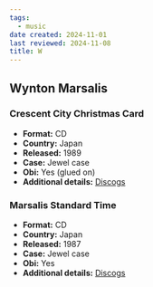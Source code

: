 ```yaml
---
tags:
  - music
date created: 2024-11-01
last reviewed: 2024-11-08
title: W
---
```


## Wynton Marsalis

### Crescent City Christmas Card

- **Format:** CD
- **Country:** Japan
- **Released:** 1989
- **Case:** Jewel case
- **Obi:** Yes (glued on)
- **Additional details:** [Discogs](https://www.discogs.com/release/18551452-Wynton-Marsalis-Crescent-City-Christmas-Card)

### Marsalis Standard Time

- **Format:** CD
- **Country:** Japan
- **Released:** 1987
- **Case:** Jewel case
- **Obi:** Yes
- **Additional details:** [Discogs](https://www.discogs.com/master/65081-Wynton-Marsalis-Marsalis-Standard-Time-Vol-1)
